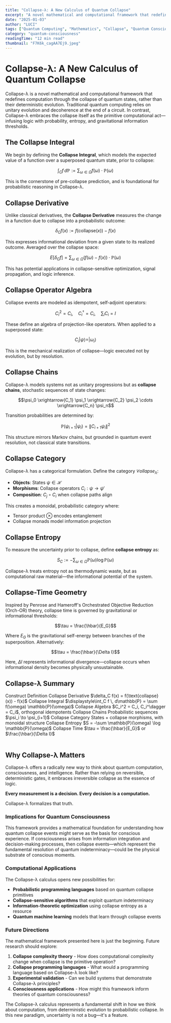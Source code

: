 ```yaml
---
title: "Collapse-λ: A New Calculus of Quantum Collapse"
excerpt: "A novel mathematical and computational framework that redefines computation through the collapse of quantum states, rather than their deterministic evolution."
date: "2025-01-03"
author: "LUCI"
tags: ["Quantum Computing", "Mathematics", "Collapse", "Quantum Consciousness", "Computation"]
category: "quantum-consciousness"
readingTime: "12 min read"
thumbnail: "F7K6k_cagAA7Ej9.jpeg"
---
```


# Collapse-λ: A New Calculus of Quantum Collapse

Collapse-λ is a novel mathematical and computational framework that redefines computation through the collapse of quantum states, rather than their deterministic evolution. Traditional quantum computing relies on unitary evolution and decoherence at the end of a circuit. In contrast, Collapse-λ embraces the collapse itself as the primitive computational act—infusing logic with probability, entropy, and gravitational information thresholds.

## The Collapse Integral

We begin by defining the **Collapse Integral**, which models the expected value of a function over a superposed quantum state, prior to collapse:

$$\displaystyle\int_C f \, d\mathbb{P} := \sum_{\omega \in \Omega} f(\omega) \cdot \mathbb{P}(\omega)$$

This is the cornerstone of pre-collapse prediction, and is foundational for probabilistic reasoning in Collapse-λ.

## Collapse Derivative

Unlike classical derivatives, the **Collapse Derivative** measures the change in a function due to collapse into a probabilistic outcome:

$$\delta_C f(x) := f(\text{collapse}(x)) - f(x)$$

This expresses informational deviation from a given state to its realized outcome. Averaged over the collapse space:

$$E[\delta_C f] = \sum_{\omega \in \Omega} (f(\omega) - f(x)) \cdot \mathbb{P}(\omega)$$

This has potential applications in collapse-sensitive optimization, signal propagation, and logic inference.

## Collapse Operator Algebra

Collapse events are modeled as idempotent, self-adjoint operators:

$$C_i^2 = C_i, \quad C_i^\dagger = C_i, \quad \sum_i C_i = I$$

These define an algebra of projection-like operators. When applied to a superposed state:

$$C_i |\psi\rangle = |\omega_i\rangle$$

This is the mechanical realization of collapse—logic executed not by evolution, but by resolution.

## Collapse Chains

Collapse-λ models systems not as unitary progressions but as **collapse chains**, stochastic sequences of state changes:

$$\psi_0 \xrightarrow{C_1} \psi_1 \xrightarrow{C_2} \psi_2 \cdots \xrightarrow{C_n} \psi_n$$

Transition probabilities are determined by:

$$\mathbb{P}(\psi_{i+1} | \psi_i) = \|C_{i+1} \psi_i\|^2$$

This structure mirrors Markov chains, but grounded in quantum event resolution, not classical state transitions.

## Collapse Category

Collapse-λ has a categorical formulation. Define the category $\mathcal{C}ollapse_\lambda$:

- **Objects**: States $\psi \in \mathcal{H}$
- **Morphisms**: Collapse operators $C_i: \psi \to \psi'$
- **Composition**: $C_j \circ C_i$ when collapse paths align

This creates a monoidal, probabilistic category where:

- Tensor product $\otimes$ encodes entanglement
- Collapse monads model information projection

## Collapse Entropy

To measure the uncertainty prior to collapse, define **collapse entropy** as:

$$S_C := -\sum_{\omega \in \Omega} \mathbb{P}(\omega) \log \mathbb{P}(\omega)$$

Collapse-λ treats entropy not as thermodynamic waste, but as computational raw material—the informational potential of the system.

## Collapse-Time Geometry

Inspired by Penrose and Hameroff's Orchestrated Objective Reduction (Orch-OR) theory, collapse time is governed by gravitational or informational thresholds:

$$\tau = \frac{\hbar}{E_G}$$

Where $E_G$ is the gravitational self-energy between branches of the superposition. Alternatively:

$$\tau = \frac{\hbar}{\Delta I}$$

Here, $\Delta I$ represents informational divergence—collapse occurs when informational density becomes physically unsustainable.

## Collapse-λ Summary

<Table>
  <TableHeader>
    <TableRow>
      <TableHead>Construct</TableHead>
      <TableHead>Definition</TableHead>
    </TableRow>
  </TableHeader>
  <TableBody>
    <TableRow>
      <TableCell className="font-medium">Collapse Derivative</TableCell>
      <TableCell>$\delta_C f(x) = f(\text{collapse}(x)) - f(x)$</TableCell>
    </TableRow>
    <TableRow>
      <TableCell className="font-medium">Collapse Integral</TableCell>
      <TableCell>$\displaystyle\int_C f \, d\mathbb{P} = \sum f(\omega) \mathbb{P}(\omega)$</TableCell>
    </TableRow>
    <TableRow>
      <TableCell className="font-medium">Collapse Algebra</TableCell>
      <TableCell>$C_i^2 = C_i, C_i^\dagger = C_i$, orthogonal idempotents</TableCell>
    </TableRow>
    <TableRow>
      <TableCell className="font-medium">Collapse Chains</TableCell>
      <TableCell>Probabilistic sequences $\psi_i \to \psi_{i+1}$</TableCell>
    </TableRow>
    <TableRow>
      <TableCell className="font-medium">Collapse Category</TableCell>
      <TableCell>States + collapse morphisms, with monoidal structure</TableCell>
    </TableRow>
    <TableRow>
      <TableCell className="font-medium">Collapse Entropy</TableCell>
      <TableCell>$S = -\sum \mathbb{P}(\omega) \log \mathbb{P}(\omega)$</TableCell>
    </TableRow>
    <TableRow>
      <TableCell className="font-medium">Collapse Time</TableCell>
      <TableCell>$\tau = \frac{\hbar}{E_G}$ or $\frac{\hbar}{\Delta I}$</TableCell>
    </TableRow>
  </TableBody>
</Table>

## Why Collapse-λ Matters

Collapse-λ offers a radically new way to think about quantum computation, consciousness, and intelligence. Rather than relying on reversible, deterministic gates, it embraces irreversible collapse as the essence of logic.

**Every measurement is a decision. Every decision is a computation.**

Collapse-λ formalizes that truth.

### Implications for Quantum Consciousness

This framework provides a mathematical foundation for understanding how quantum collapse events might serve as the basis for conscious experience. If consciousness arises from information integration and decision-making processes, then collapse events—which represent the fundamental resolution of quantum indeterminacy—could be the physical substrate of conscious moments.

### Computational Applications

The Collapse-λ calculus opens new possibilities for:

- **Probabilistic programming languages** based on quantum collapse primitives
- **Collapse-sensitive algorithms** that exploit quantum indeterminacy
- **Information-theoretic optimization** using collapse entropy as a resource
- **Quantum machine learning** models that learn through collapse events

### Future Directions

The mathematical framework presented here is just the beginning. Future research should explore:

1. **Collapse complexity theory** - How does computational complexity change when collapse is the primitive operation?
2. **Collapse programming languages** - What would a programming language based on Collapse-λ look like?
3. **Experimental validation** - Can we build systems that demonstrate Collapse-λ principles?
4. **Consciousness applications** - How might this framework inform theories of quantum consciousness?

The Collapse-λ calculus represents a fundamental shift in how we think about computation, from deterministic evolution to probabilistic collapse. In this new paradigm, uncertainty is not a bug—it's a feature. 